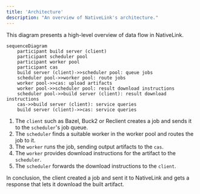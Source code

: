 ```yaml
---
title: 'Architecture'
description: "An overview of NativeLink's architecture."
---
```


This diagram presents a high-level overview of data flow in NativeLink.

```mermaid
sequenceDiagram
    participant build server (client)
    participant scheduler pool
    participant worker pool
    participant cas
    build server (client)->>scheduler pool: queue jobs
    scheduler pool->>worker pool: route jobs
    worker pool->>cas: upload artifacts
    worker pool->>scheduler pool: result download instructions
    scheduler pool->>build server (client): result download instructions
    cas->>build server (client): service queries
    build server (client)->>cas: service queries
```

1. The `client` such as Bazel, Buck2 or Reclient creates a job and sends it to
   the `scheduler`'s job queue.
2. The `scheduler` finds a suitable worker in the worker pool and routes the job
   to it.
3. The `worker` runs the job, sending output artifacts to the `cas`.
4. The `worker` provides download instructions for the artifact to the
   `scheduler`.
5. The `scheduler` forwards the download instructions to the `client`.

In conclusion, the client created a job and sent it to NativeLink and gets a
response that lets it download the built artifact.
